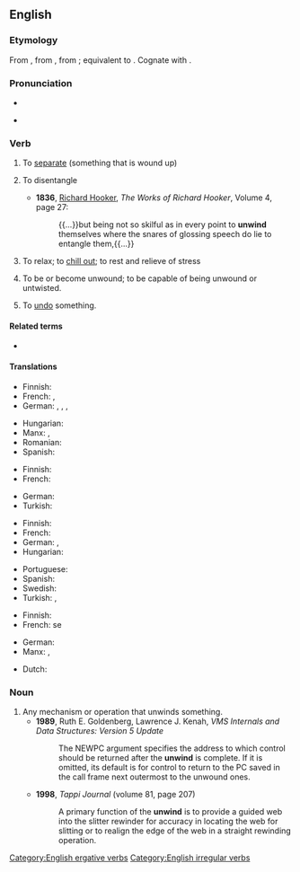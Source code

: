 ==English==

===Etymology===
From {{inh|en|enm|unwinden}}, from {{inh|en|ang|unwindan|t=to unwind; unwrap}}, from {{inh|en|gem-pro|*andawindaną|t=to unwind}}; equivalent to {{af|en|un-|wind|t2=to coil}}. Cognate with {{cog|nl|ontwinden|t=to unwind}}.

===Pronunciation===
* {{IPA|en|/ʌnˈwaɪnd/}}
* {{audio|en|En-au-unwind.ogg|Audio (AU)}}
*: {{rhymes|en|aɪnd}}

===Verb===
{{en-verb|unwinds|unwinding|unwound}}

# {{lb|en|transitive}} To [[separate]] (something that is wound up)
#: {{ux|en|to '''unwind''' a ball of yarn}}
#: {{ux|en|Could you '''unwind''' about a foot of ribbon so I can finish the package?}}
#: {{syn|en|untwist|untwine}}
# {{lb|en|transitive|obsolete}} To disentangle
#* '''1836''', [[w:Richard Hooker|Richard Hooker]], ''The Works of Richard Hooker'', Volume 4, page 27:
#*: {{...}}but being not so skilful as in every point to '''unwind''' themselves where the snares of glossing speech do lie to entangle them,{{...}}
# {{lb|en|intransitive|slang}} To relax; to [[chill out]]; to rest and relieve of stress
#: {{ux|en|After work, I like to '''unwind''' by smoking a pipe while reading the paper.}}
# {{lb|en|intransitive}} To be or become unwound; to be capable of being unwound or untwisted.
# {{lb|en|transitive|finance}} To [[undo]] something.

====Related terms====
* {{l|en|wind}}

====Translations====
{{trans-top|To wind off}}
* Finnish: {{t+|fi|purkaa}}
* French: {{t+|fr|dérouler}}, {{t+|fr|débobiner}}
* German: {{t+|de|abwickeln}}, {{t|de|loswickeln}}, {{t+|de|abspulen}}, {{t+|de|abdocken}} {{qualifier|textil.}}
{{trans-mid}}
* Hungarian: {{t|hu|legombolyít}}
* Manx: {{t|gv|neuchass}}, {{t|gv|neuhogher}}
* Romanian: {{t+|ro|deșira}}
* Spanish: {{t+|es|desenrollar}}
{{trans-bottom}}

{{trans-top|To disentangle}}
* Finnish: {{t+|fi|avata}}
* French: {{t+|fr|démêler}}
{{trans-mid}}
* German: {{t+|de|entwirren}}
* Turkish: {{t+|tr|çözmek}}
{{trans-bottom}}

{{trans-top|To relax}}
* Finnish: {{t+|fi|rentoutua}}
* French: {{t+|fr|décompresser}}
* German: {{t+|de|abschalten}} {{qualifier|figurative}}, {{t|de|sich entspannen}}
* Hungarian: {{t+|hu|ellazul}}
{{trans-mid}}
* Portuguese: {{t+|pt|espairecer}}
* Spanish: {{t+|es|relajarse}}
* Swedish: {{t|sv|varva ner}}
* Turkish: {{t+|tr|gevşemek}}, {{t+|tr|rahatlamak}}
{{trans-bottom}}

{{trans-top|To be or become unwound}}
* Finnish: {{t|fi|purkautua}}
* French: se {{t+|fr|défaire}}
{{trans-mid}}
* German: {{t|de|sich abwickeln}}
* Manx: {{t|gv|neuchass}}, {{t|gv|neuhogher}}
{{trans-bottom}}

{{checktrans-top}}
* Dutch: {{t+check|nl|afwikkelen}}
{{trans-mid}}
{{trans-bottom}}

===Noun===
{{en-noun}}

# Any mechanism or operation that unwinds something.
#* '''1989''', Ruth E. Goldenberg, ‎Lawrence J. Kenah, ''VMS Internals and Data Structures: Version 5 Update''
#*: The NEWPC argument specifies the address to which control should be returned after the '''unwind''' is complete. If it is omitted, its default is for control to return to the PC saved in the call frame next outermost to the unwound ones.
#* '''1998''', ''Tappi Journal'' (volume 81, page 207)
#*: A primary function of the '''unwind''' is to provide a guided web into the slitter rewinder for accuracy in locating the web for slitting or to realign the edge of the web in a straight rewinding operation.

[[Category:English ergative verbs]]
[[Category:English irregular verbs]]